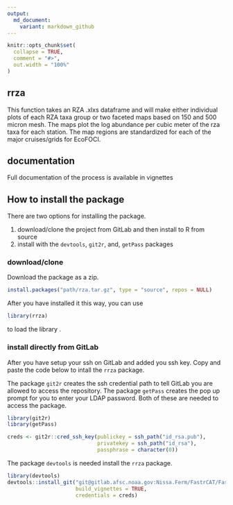 ---
output: 
  md_document:
    variant: markdown_github
---

<!-- README.md is generated from README.Rmd. Please edit that file -->

```{r setup, include = FALSE}
knitr::opts_chunk$set(
  collapse = TRUE,
  comment = "#>",
  out.width = "100%"
)
```
## rrza

This function takes an RZA .xlxs dataframe and will make either
individual plots of each RZA taxa group or two faceted maps based on 150
and 500 micron mesh. The maps plot the log abundance per cubic meter of the
rza taxa for each station. The map regions are standardized for each of the
major cruises/grids for EcoFOCI.

## documentation

Full documentation of the process is available in vignettes

## How to install the package

There are two options for installing the package.

1. download/clone the project from GitLab and then install to R from source
2. install with the `devtools`, `git2r`, and, `getPass` packages


### download/clone

Download the package as a zip. 

```{r, eval = FALSE}

install.packages("path/rza.tar.gz", type = "source", repos = NULL)

```

After you have installed it this way, you can use 

```{r, eval = FALSE}
library(rrza)
```

to load the library .


### install directly from GitLab

After you have setup your ssh on GitLab and added you ssh key. Copy and paste the code below to intall the `rrza` package. 

The package `git2r` creates the ssh credential path to tell GitLab you are allowed to access the repository. The package `getPass` creates the pop up prompt for you to enter your LDAP password. Both of these are needed to access the package. 

```{r, eval = FALSE}
library(git2r)
library(getPass)

creds <- git2r::cred_ssh_key(publickey = ssh_path("id_rsa.pub"),
                             privatekey = ssh_path("id_rsa"),
                             passphrase = character(0))
```

The package `devtools` is needed install the `rrza` package. 
```{r, eval = FALSE}
library(devtools)
devtools::install_git("git@gitlab.afsc.noaa.gov:Nissa.Ferm/FastrCAT/FastrCAT.git",
                      build_vignettes = TRUE,
                      credentials = creds)
```
